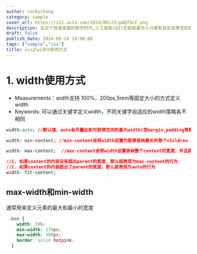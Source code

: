 ```yaml
---
author: rockychang
category: sample
cover_url: https://s21.ax1x.com/2024/09/25/pAQ78LF.png
description: 在这个快速发展的数字时代,人工智能(AI)无疑是最令人兴奋和具有变革性的技术之一。从虚拟助手到自动驾驶汽车,AI正在改变我们生活、工作和互动的方式。
draft: false
publish_date: 2024-09-24 14:00:00
tags: ["sample","css"]
title: css之width使用方式
---
```


# 1. width使用方式

- Measurements：width支持 100%，200px,5rem等固定大小的方式定义width
- Keywords: 可以通过关键字定义width，不同关键字自适应的width策略各不相同
```css
width:auto; //默认值，auto会尽量达到可获得空间的最大width(受margin,padding等影响)

width: min-content; //min-content会将width设置为能够容纳最长的那个children content的宽度，当他遇到空白符或者连接符都会换新行

width: max-content;  //max-content会将width设置容纳整个content的宽度，并且超出parent container也不会换行

//1. 如果content的内容没有超出parent的宽度，那么就表现为max-content的行为
//2. 如果content的内容超出了parent的宽度，那么就表现为auto的行为
width: fit-content;
```

## max-width和min-width
通常用来定义元素的最大和最小的宽度

```css
 .box {
    width: 50%;
    min-width: 170px;
    max-width: 300px;
    border: solid hotpink;
  }
```
